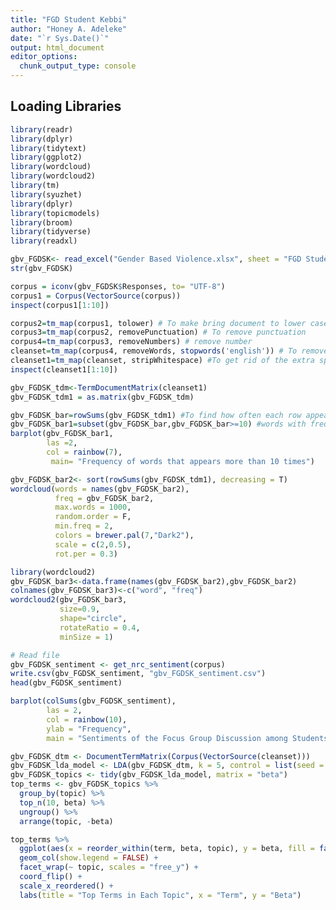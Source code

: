 ```yaml
---
title: "FGD Student Kebbi"
author: "Honey A. Adeleke"
date: "`r Sys.Date()`"
output: html_document
editor_options: 
  chunk_output_type: console
---
```



## Loading Libraries

```r
library(readr)
library(dplyr)
library(tidytext)
library(ggplot2)
library(wordcloud)
library(wordcloud2)
library(tm)
library(syuzhet)
library(dplyr)
library(topicmodels)
library(broom)
library(tidyverse)
library(readxl)
```

```r
gbv_FGDSK<- read_excel("Gender Based Violence.xlsx", sheet = "FGD Student Kebbi")
str(gbv_FGDSK)
```

```r
corpus = iconv(gbv_FGDSK$Responses, to= "UTF-8")
corpus1 = Corpus(VectorSource(corpus))
inspect(corpus1[1:10])
```


```r
corpus2=tm_map(corpus1, tolower) # To make bring document to lower case
corpus3=tm_map(corpus2, removePunctuation) # To remove punctuation
corpus4=tm_map(corpus3, removeNumbers) # remove number
cleanset=tm_map(corpus4, removeWords, stopwords('english')) # To remove English words that are common and will not add much values
cleanset1=tm_map(cleanset, stripWhitespace) #To get rid of the extra spaces
inspect(cleanset1[1:10])
```


```r
gbv_FGDSK_tdm<-TermDocumentMatrix(cleanset1)
gbv_FGDSK_tdm1 = as.matrix(gbv_FGDSK_tdm)
```


```r
gbv_FGDSK_bar=rowSums(gbv_FGDSK_tdm1) #To find how often each row appears
gbv_FGDSK_bar1=subset(gbv_FGDSK_bar,gbv_FGDSK_bar>=10) #words with frequency greater than or equal to 10 will appear
barplot(gbv_FGDSK_bar1,
        las =2,
        col = rainbow(7),
         main= "Frequency of words that appears more than 10 times")
```

```r
gbv_FGDSK_bar2<- sort(rowSums(gbv_FGDSK_tdm1), decreasing = T)
wordcloud(words = names(gbv_FGDSK_bar2),
          freq = gbv_FGDSK_bar2,
          max.words = 1000,
          random.order = F,
          min.freq = 2,
          colors = brewer.pal(7,"Dark2"),
          scale = c(2,0.5),
          rot.per = 0.3)
```

```r
library(wordcloud2)
gbv_FGDSK_bar3<-data.frame(names(gbv_FGDSK_bar2),gbv_FGDSK_bar2)
colnames(gbv_FGDSK_bar3)<-c("word", "freq")
wordcloud2(gbv_FGDSK_bar3,
           size=0.9,
           shape="circle",
           rotateRatio = 0.4,
           minSize = 1)
```

```r
# Read file
gbv_FGDSK_sentiment <- get_nrc_sentiment(corpus)
write.csv(gbv_FGDSK_sentiment, "gbv_FGDSK_sentiment.csv")
head(gbv_FGDSK_sentiment)
```

```r
barplot(colSums(gbv_FGDSK_sentiment),
        las = 2,
        col = rainbow(10),
        ylab = "Frequency",
        main = "Sentiments of the Focus Group Discussion among Students in Kebbi")
```


```r
gbv_FGDSK_dtm <- DocumentTermMatrix(Corpus(VectorSource(cleanset)))
gbv_FGDSK_lda_model <- LDA(gbv_FGDSK_dtm, k = 5, control = list(seed = 1234))
gbv_FGDSK_topics <- tidy(gbv_FGDSK_lda_model, matrix = "beta")
top_terms <- gbv_FGDSK_topics %>%
  group_by(topic) %>%
  top_n(10, beta) %>%
  ungroup() %>%
  arrange(topic, -beta)

top_terms %>%
  ggplot(aes(x = reorder_within(term, beta, topic), y = beta, fill = factor(topic))) +
  geom_col(show.legend = FALSE) +
  facet_wrap(~ topic, scales = "free_y") +
  coord_flip() +
  scale_x_reordered() +
  labs(title = "Top Terms in Each Topic", x = "Term", y = "Beta")
```